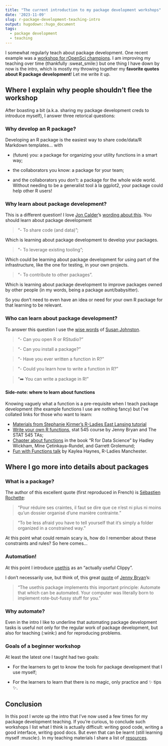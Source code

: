 ```yaml
---
title: "The current introduction to my package development workshops"
date: '2023-11-09'
slug: r-package-development-teaching-intro
output: hugodown::hugo_document
tags:
  - package development
  - teaching
---
```


I somewhat regularly teach about package development.
One recent example was a [workshop for rOpenSci champions](https://ropensci.org/blog/2023/08/04/champions-program-training/#package-development-the-mechanicshttpsrpkgdev-mechanicsnetlifyapp).
I am improving my teaching over time (thankfully :sweat_smile:) but one thing I have down by now is the intro, which is mostly my throwing together my **favorite quotes about R package development**!
Let me write it up.

## Where I explain why people shouldn't flee the workshop

After boasting a bit (a.k.a. sharing my package development creds to introduce myself), I answer three retorical questions:

### Why develop an R package?

Developing an R package is the easiest way to share code/data/R Markdown templates… with

- (future) you: a package for organizing your utility functions in a smart way;

- the collaborators you know: a package for your team;

- and the collaborators you don’t: a package for the whole wide world. Without needing to be a generalist tool à la ggplot2, your package could help other R users!

### Why learn about package development?

This is a different question!
I love [Jon Calder](https://joncalder.co.za/)'s [wording about this](https://github.com/iandurbach/datasci-fi/tree/master/docs/packages/slides).
You should learn about package development

> "- To share code (and data)";

Which is learning about package development to develop your packages.

> "- To leverage existing tooling";

Which could be learning about package development for using part of the infrastructure, like the one for testing, in your own projects.

> "- To contribute to other packages".

Which is learning about package development to improve packages owned by other people (in my words, being a package aunt/babysitter).

So you don't need to even have an idea or need for your own R package for that learning to be relevant.

### Who can learn about package development?

To answer this question I use the [wise words](https://github.com/susjoh/fibonacci) of [Susan Johnston](https://github.com/susjoh).

> "- Can you open R or RStudio?"

> "- Can you install a package?"

> "- Have you ever written a function in R?"

> "- Could you learn how to write a function in R?"

> "➡️ You can write a package in R!"

#### Side-note: where to learn about functions

Knowing vaguely what a function is a pre-requisite when I teach package development (the example functions I use are nothing fancy) but I've collated links for those who want to learn:

* [Materials from Stephanie Kirmer's R-Ladies East Lansing tutorial](https://github.com/rladies-eastlansing/2021-rfunctions#writing-r-functions)
* [Write your own R functions](https://stat545.com/functions-part1.html), stat 545 course by Jenny Bryan and The STAT 545 TAs;
* [Chapter about functions](https://r4ds.hadley.nz/functions) in the book "R for Data Science" by Hadley Wickham, Mine Çetinkaya-Rundel, and Garrett Grolemund;
* [Fun with Functions talk](https://zealous-wiles-e22e83.netlify.app/talk/funwithfunctions/) by Kaylea Haynes, R-Ladies Manchester.

## Where I go more into details about packages

### What is a package?

The author of this excellent quote (first reproduced in French) is [Sébastien Rochette](https://thinkr.fr/transformer-plusieurs-scripts-eparpilles-en-beau-package-r):

>  "Pour réduire ses craintes, il faut se dire que ce n’est ni plus ni moins qu’un dossier organisé d’une manière contrainte."

> "To be less afraid you have to tell yourself that it's simply a folder organized in a constrained way."

At this point what could remain scary is, how do I remember about these constraints and rules? 
So here comes...

### Automation!

At this point I introduce [usethis](https://usethis.r-lib.org/) as an "actually useful Clippy".

I don't necessarily use, but think of, this great [quote](https://twitter.com/JennyBryan/status/935562495816753153) of [Jenny Bryan](https://github.com/jennybc)'s:

> "The usethis package implements this important principle: Automate that which can be automated. Your computer was literally born to implement rote-but-fussy stuff for you."

### Why automate?

Even in the intro I like to underline that automating package development tasks is useful not only for the regular work of package development, but also for teaching (:wink:) and for reproducing problems.

### Goals of a beginner workshop

At least the latest one I taught had two goals:

- For the learners to get to know the tools for package development that I use myself;

- For the learners to learn that there is no magic, only practice and ✨ tips ✨.


## Conclusion

In this post I wrote up the intro that I've now used a few times for my package development teaching.
If you're curious, to conclude such workshops I list what I think is actually difficult: writing good code, writing a good interface, writing good docs.
But even that can be learnt (still learning myself :muscle:).
In my teaching materials I share a list of [resources](https://rpkgdev-mechanics.netlify.app/resources/).

